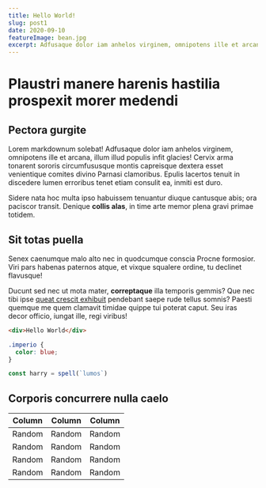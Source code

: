 ```yaml
---
title: Hello World!
slug: post1
date: 2020-09-10
featureImage: bean.jpg
excerpt: Adfusaque dolor iam anhelos virginem, omnipotens ille et arcana, illum illud populis infit glacies!
---
```


# Plaustri manere harenis hastilia prospexit morer medendi

## Pectora gurgite

Lorem markdownum solebat! Adfusaque dolor iam anhelos virginem, omnipotens ille
et arcana, illum illud populis infit glacies! Cervix arma tonarent sororis
circumfususque montis capreisque dextera esset venientique comites divino
Parnasi clamoribus. Epulis lacertos tenuit in discedere lumen erroribus tenet
etiam consulit ea, inmiti est duro.

Sidere nata hoc multa ipso habuissem tenuantur diuque cantusque abis; ora
paciscor transit. Denique **collis alas**, in time arte memor plena gravi primae
totidem.

## Sit totas puella

Senex caenumque malo alto nec in quodcumque conscia Procne formosior. Viri pars
habenas paternos atque, et vixque squalere ordine, tu declinet flavusque!

Ducunt sed nec ut mota mater, **correptaque** illa temporis gemmis? Que nec tibi
ipse [queat crescit exhibuit](http://www.necsua.com/) pendebant saepe rude
tellus somnis? Paesti quemque me quem clamavit timidae quippe tui poterat caput.
Seu iras decor officio, iungat ille, regi viribus!

```html
<div>Hello World</div>
```

```css
.imperio {
  color: blue;
}
```

```js
const harry = spell(`lumos`)
```

## Corporis concurrere nulla caelo

| Column | Column | Column |
| ------ | ------ | ------ |
| Random | Random | Random |
| Random | Random | Random |
| Random | Random | Random |
| Random | Random | Random |

